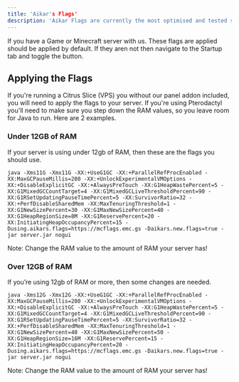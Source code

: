 ```yaml
---
title: 'Aikar's Flags'
description: 'Aikar Flags are currently the most optimised and tested startup flags for Minecraft. As such they are recommended for newer versions of the game, modded servers, and public servers.'
---
```


If you have a Game or Minecraft server with us. These flags are applied should be applied by default. If they aren not then navigate to the Startup tab and toggle the button. 


## Applying the Flags

If you're running a Citrus Slice (VPS) you without our panel addon included, you will need to apply the flags to your server. If you're using Pterodactyl you'll need to make sure you step down the RAM values, so you leave room for Java to run. Here are 2 examples.

### Under 12GB of RAM

If your server is using under 12gb of RAM, then these are the flags you should use.

`java -Xms11G -Xmx11G -XX:+UseG1GC -XX:+ParallelRefProcEnabled -XX:MaxGCPauseMillis=200 -XX:+UnlockExperimentalVMOptions -XX:+DisableExplicitGC -XX:+AlwaysPreTouch -XX:G1HeapWastePercent=5 -XX:G1MixedGCCountTarget=4 -XX:G1MixedGCLiveThresholdPercent=90 -XX:G1RSetUpdatingPauseTimePercent=5 -XX:SurvivorRatio=32 -XX:+PerfDisableSharedMem -XX:MaxTenuringThreshold=1 -XX:G1NewSizePercent=30 -XX:G1MaxNewSizePercent=40 -XX:G1HeapRegionSize=8M -XX:G1ReservePercent=20 -XX:InitiatingHeapOccupancyPercent=15 -Dusing.aikars.flags=https://mcflags.emc.gs -Daikars.new.flags=true -jar server.jar nogui`

<Tip>Note: Change the RAM value to the amount of RAM your server has!</Tip>

### Over 12GB of RAM

If you’re using 12gb of RAM or more, then some changes are needed.

`java -Xms12G -Xmx12G -XX:+UseG1GC -XX:+ParallelRefProcEnabled -XX:MaxGCPauseMillis=200 -XX:+UnlockExperimentalVMOptions -XX:+DisableExplicitGC -XX:+AlwaysPreTouch -XX:G1HeapWastePercent=5 -XX:G1MixedGCCountTarget=4 -XX:G1MixedGCLiveThresholdPercent=90 -XX:G1RSetUpdatingPauseTimePercent=5 -XX:SurvivorRatio=32 -XX:+PerfDisableSharedMem -XX:MaxTenuringThreshold=1 -XX:G1NewSizePercent=40 -XX:G1MaxNewSizePercent=50 -XX:G1HeapRegionSize=16M -XX:G1ReservePercent=15 -XX:InitiatingHeapOccupancyPercent=20 -Dusing.aikars.flags=https://mcflags.emc.gs -Daikars.new.flags=true -jar server.jar nogui`

<Tip>Note: Change the RAM value to the amount of RAM your server has!</Tip>